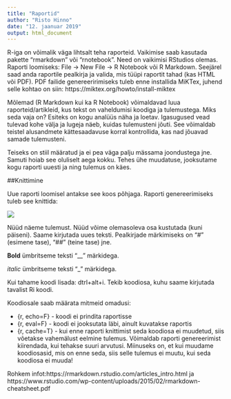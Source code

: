```yaml
---
title: "Raportid"
author: "Risto Hinno"
date: "12. jaanuar 2019"
output: html_document
---
```



R-iga on võimalik väga lihtsalt teha raporteid. Vaikimise saab kasutada pakette "rmarkdown" või "rnotebook". Need on vaikimisi RStudios olemas. Raporti loomiseks: File -> New File -> R Notebook või R Markdown. Seejärel saad anda raportile pealkirja ja valida, mis tüüpi raportit tahad (kas HTML või PDF). PDF failide genereeririmiseks tuleb enne installida MiKTex, juhend selle kohtao on siin: https://miktex.org/howto/install-miktex

Mõlemad (R Markdown kui ka R Notebook) võimaldavad luua raporteid/artikleid, kus tekst on vaheldumisi koodiga ja tulemustega. Miks seda vaja on? Esiteks on kogu analüüs näha ja loetav. Igasugused vead tulevad kohe välja ja lugeja näeb, kuidas tulemusteni jõuti. See võimaldab teistel alusandmete kättesaadavuse korral kontrollida, kas nad jõuavad samade tulemusteni.

Teiseks on stiil määratud ja ei pea väga palju mässama joondustega jne. Samuti hoiab see oluliselt aega kokku. Tehes ühe muudatuse, jooksutame kogu raporti uuesti ja ning tulemus on käes.

##Knittimine

Uue raporti loomisel antakse see koos põhjaga. Raporti genereerimiseks tuleb see knittida:

![](figure/knit.png)

Nüüd näeme tulemust. Nüüd võime olemasoleva osa kustutada (kuni päiseni). Saame kirjutada uues teksti. 
Pealkirjade märkimiseks on "#" (esimene tase), "##" (teine tase) jne. 

__Bold__ ümbritseme teksti "__" märkidega.

_italic_ ümbritseme teksti "_" märkidega.


Kui tahame koodi lisada: dtrl+alt+i. Tekib koodiosa, kuhu saame kirjutada tavalist Ri koodi.

Koodiosale saab määrata mitmeid omadusi:

 - {r, echo=F} - koodi ei prindita raportisse
 - {r, eval=F} - koodi ei jooksutata läbi, ainult kuvatakse raportis
 - {r, cache=T} - kui enne raporti knittimist seda koodiosa ei muudetud, siis võetakse vahemälust eelmine tulemus. Võimaldab raporti genereerimist kiirendada, kui tehakse suuri arvutusi. Miinuseks on, et kui muudame koodiosasid, mis on enne seda, siis selle tulemus ei muutu, kui seda koodiosa ei muuda!
 


Rohkem infot:https://rmarkdown.rstudio.com/articles_intro.html ja  https://www.rstudio.com/wp-content/uploads/2015/02/rmarkdown-cheatsheet.pdf